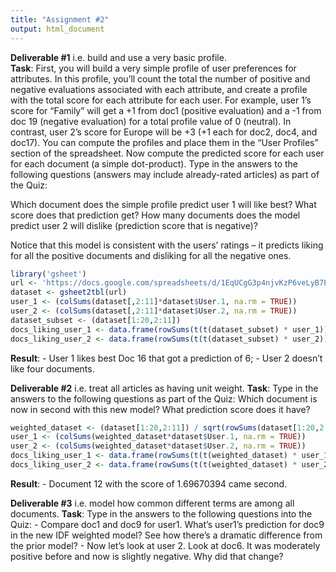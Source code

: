 ```yaml
---
title: "Assignment #2"
output: html_document
---
```

**Deliverable #1** i.e. build and use a very basic profile.  
**Task**: First, you will build a very simple profile of user preferences for attributes. In this profile, you’ll count the total the number of positive and negative evaluations associated with each attribute, and create a profile with the total score for each attribute for each user. For example, user 1’s score for “Family” will get a +1 from doc1 (positive evaluation) and a -1 from doc 19 (negative evaluation) for a total profile value of 0 (neutral). In contrast, user 2’s score for Europe will be +3 (+1 each for doc2, doc4, and doc17).
You can compute the profiles and place them in the “User Profiles” section of the spreadsheet.
Now compute the predicted score for each user for each document (a simple dot-product). Type in the answers to the following questions (answers may include already-rated articles) as part of the Quiz:

Which document does the simple profile predict user 1 will like best?
What score does that prediction get?
How many documents does the model predict user 2 will dislike (prediction score that is negative)?

Notice that this model is consistent with the users’ ratings -- it predicts liking for all the positive documents and disliking for all the negative ones.
```r
library('gsheet')
url <- 'https://docs.google.com/spreadsheets/d/1EqUCgG3p4njvKzP6veLyB7PGqG0rasWKPueR9VzdDLA/edit?usp=sharing'
dataset <- gsheet2tbl(url)
user_1 <- (colSums(dataset[,2:11]*dataset$User.1, na.rm = TRUE))
user_2 <- (colSums(dataset[,2:11]*dataset$User.2, na.rm = TRUE))
dataset_subset <- (dataset[1:20,2:11])
docs_liking_user_1 <- data.frame(rowSums(t(t(dataset_subset) * user_1)))
docs_liking_user_2 <- data.frame(rowSums(t(t(dataset_subset) * user_2)))
```
**Result**:
- User 1 likes best Doc 16 that got a prediction of 6;
- User 2 doesn't like four documents.

**Deliverable #2** i.e. treat all articles as having unit weight.
**Task**: Type in the answers to the following questions as part of the Quiz:
Which document is now in second with this new model?
What prediction score does it have?
```r
weighted_dataset <- (dataset[1:20,2:11]) / sqrt(rowSums(dataset[1:20,2:11]))
user_1 <- (colSums(weighted_dataset*dataset$User.1, na.rm = TRUE))
user_2 <- (colSums(weighted_dataset*dataset$User.2, na.rm = TRUE))
docs_liking_user_1 <- data.frame(rowSums(t(t(weighted_dataset) * user_1)))
docs_liking_user_2 <- data.frame(rowSums(t(t(weighted_dataset) * user_2)))
```
**Result**:
- Document 12 with the score of 1.69670394 came second.

**Deliverable #3** i.e. model how common different terms are among all documents.
**Task**: Type in the answers to the following questions into the Quiz:
- Compare doc1 and doc9 for user1. What’s user1’s prediction for doc9 in the new IDF weighted model? See how there’s a dramatic difference from the prior model?
- Now let’s look at user 2. Look at doc6. It was moderately positive before and now is slightly negative. Why did that change?
